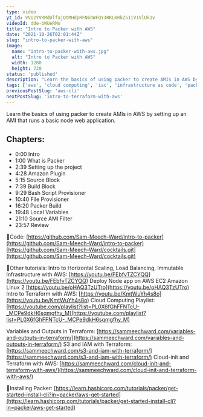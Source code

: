 ```yaml
---
type: video
yt_id: VVU2YVRMdUlfajQtMHdpRFN6bWFQY3RRLmRkZS1iV1VlUk1v
videoId: dde-bWUeRMo
title: "Intro to Packer with AWS"
date: "2021-10-26T02:01:44Z"
slug: "intro-to-packer-with-aws"
image: 
  name: "intro-to-packer-with-aws.jpg"
  alt: "Intro to Packer with AWS"
  width: 1280
  height: 720
status: 'published'
description: "Learn the basics of using packer to create AMIs in AWS by setting up an AMI that runs a basic node web application."
tags: ['aws', 'cloud computing', 'iac', 'infrastructure as code', 'packer', 'terraform', 'devops', 'AMI', 'image']
previousPostSlug: 'aws-cli'
nextPostSlug: 'intro-to-terraform-with-aws'
---
```


Learn the basics of using packer to create AMIs in AWS by setting up an AMI that runs a basic node web application.


## Chapters:

* 0:00​ Intro
* 1:00 What is Packer
* 2:39 Setting up the project
* 4:28 Amazon Plugin
* 5:15 Source Block
* 7:39 Build Block
* 9:29 Bash Script Provisioner
* 10:40 File Provisioner
* 16:20 Packer Build
* 19:48 Local Variables
* 21:10 Source AMI Filter
* 23:57 Review

🔗Code:
[https://github.com/Sam-Meech-Ward/intro-to-packer](https://github.com/Sam-Meech-Ward/intro-to-packer)
[https://github.com/Sam-Meech-Ward/cocktails.git](https://github.com/Sam-Meech-Ward/cocktails.git)

🔗Other tutorials:
Intro to Horizontal Scaling, Load Balancing, Immutable Infrastructure with AWS: [https://youtu.be/FEbfvTZCYQQ](https://youtu.be/FEbfvTZCYQQ)
Deploy Node app on AWS EC2 Amazon Linux 2 [https://youtu.be/oHAQ3TzUTro](https://youtu.be/oHAQ3TzUTro)
Intro to Terraform with AWS: [https://youtu.be/KmtWuYh4s8o](https://youtu.be/KmtWuYh4s8o)
Cloud Computing Playlist: [https://youtube.com/playlist?list=PL0X6fGhFFNTcU-_MCPe9dkH6sqmgfhy_M](https://youtube.com/playlist?list=PL0X6fGhFFNTcU-_MCPe9dkH6sqmgfhy_M)

Variables and Outputs in Terraform: [https://sammeechward.com/variables-and-outputs-in-terraform/](https://sammeechward.com/variables-and-outputs-in-terraform/)
S3 and IAM with Terraform: [https://sammeechward.com/s3-and-iam-with-terraform/](https://sammeechward.com/s3-and-iam-with-terraform/)
Cloud-init and Terraform with AWS: [https://sammeechward.com/cloud-init-and-terraform-with-aws/](https://sammeechward.com/cloud-init-and-terraform-with-aws/)

🔗Installing Packer:
[https://learn.hashicorp.com/tutorials/packer/get-started-install-cli?in=packer/aws-get-started](https://learn.hashicorp.com/tutorials/packer/get-started-install-cli?in=packer/aws-get-started)


